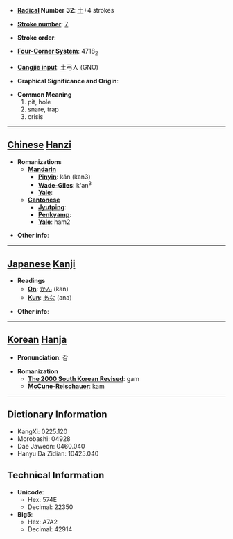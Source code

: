 * '''[[Wiktionary:Chinese radical index| Radical]] Number 32''': [[Wiktionary:Chinese radical index 土|土]]+4 strokes

* '''[[Wiktionary:Chinese total strokes index|Stroke number]]''': [[Wiktionary:Chinese total strokes index 7|7]]

* '''Stroke order''': 

* '''[[Wiktionary:Chinese four corner index|Four-Corner System]]''': 4718<sub>2</sub>

* '''[[Wiktionary:Chinese Cangjie index|Cangjie input]]''': 土弓人 (GNO)

* '''Graphical Significance and Origin''': 

* '''Common Meaning'''
*#pit, hole
*# snare, trap
*# crisis


----

== [[Chinese]] [[Hanzi]] ==

* '''Romanizations'''
** '''[[Mandarin]]'''
*** '''[[Pinyin]]''': kǎn (kan3)
*** '''[[Wade-Giles]]''': k'an<sup>3</sup>
*** '''[[Yale]]''': 
** '''[[Cantonese]]'''
*** '''[[Jyutping]]''':
*** '''[[Penkyamp]]''': 
*** '''[[Yale]]''': ham2

* '''Other info''': 

----

== [[Japanese]] [[Kanji]] ==

* '''Readings'''
** '''[[On]]''': [[かん]] (kan)
** '''[[Kun]]''': [[あな]] (ana)

* '''Other info''':  

----

== [[Korean]] [[Hanja]] ==

* '''Pronunciation''': 감

* '''Romanization'''
** '''[[The 2000 South Korean Revised Romanization|The 2000 South Korean Revised]]''': gam
** '''[[McCune-Reischauer]]''': kam

----

== Dictionary Information ==

* KangXi: 0225.120
* Morobashi: 04928
* Dae Jaweon: 0460.040
* Hanyu Da Zidian: 10425.040

== Technical Information ==

* '''Unicode''':
** Hex: 574E
** Decimal: 22350
* '''Big5''':
** Hex: A7A2
** Decimal: 42914